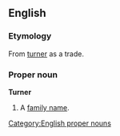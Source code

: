 ==English==
===Etymology===
From [[turner]] as a trade.

===Proper noun===
[[Category:English proper nouns]]
'''Turner'''
#A [[family name]].